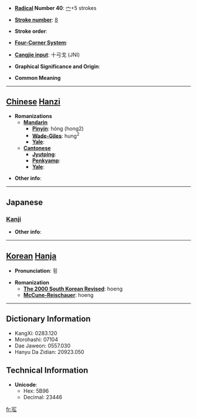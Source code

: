 * '''[[Wiktionary:Chinese radical index| Radical]] Number 40''': [[Wiktionary:Chinese radical index 宀|宀]]+5 strokes

* '''[[Wiktionary:Chinese total strokes index|Stroke number]]''': [[Wiktionary:Chinese total strokes index 8|8]]

* '''Stroke order''': 

* '''[[Wiktionary:Chinese four corner index|Four-Corner System]]''': 

* '''[[Wiktionary:Chinese Cangjie index|Cangjie input]]''': 十弓戈 (JNI)

* '''Graphical Significance and Origin''': 

* '''Common Meaning'''

----

== [[Chinese]] [[Hanzi]] ==

* '''Romanizations'''
** '''[[Mandarin]]'''
*** '''[[Pinyin]]''': hóng (hong2)
*** '''[[Wade-Giles]]''': hung<sup>2</sup>
*** '''[[Yale]]''': 
** '''[[Cantonese]]'''
*** '''[[Jyutping]]''':
*** '''[[Penkyamp]]''': 
*** '''[[Yale]]''': 

* '''Other info''': 

----

==Japanese==
===[[Kanji]]===
{{kanji|on readings=[[こう]] (kō)
|kun readings=[[やすらか]] (yasuraka)
}}

* '''Other info''':  

----

== [[Korean]] [[Hanja]] ==

* '''Pronunciation''': 횡

* '''Romanization'''
** '''[[The 2000 South Korean Revised Romanization|The 2000 South Korean Revised]]''': hoeng
** '''[[McCune-Reischauer]]''': hoeng

----

== Dictionary Information ==

* KangXi: 0283.120
* Morohashi: 07104
* Dae Jaweon: 0557.030
* Hanyu Da Zidian: 20923.050

== Technical Information ==

* '''Unicode''':
** Hex: 5B96
** Decimal: 23446

[[fr:宖]]